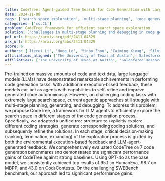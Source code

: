 ```yaml
---
title: CodeTree: Agent-guided Tree Search for Code Generation with Large Language Models
date: 2024-11-08
tags: ['search space exploration', 'multi-stage planning', 'code generation', 'execution-based feedback', 'tree structure', 'large language models', 'benchmarks', 'agent-guided approaches', 'performance evaluation', 'decision-making']
categories: ['cs.CL']
problem: CodeTree framework for efficient search space exploration
solution: ['challenges in multi-stage planning and debugging in code generation']
pdf_url: https://arxiv.org/pdf/2411.04329
arx_url: https://arxiv.org/abs/2411.04329
score: 6
authors: ['Jierui Li', 'Hung Le', 'Yinbo Zhou', 'Caiming Xiong', 'Silvio Savarese', 'Doyen Sahoo']
affiliations_aligned: ['The University of Texas at Austin', 'Salesforce Research', 'Salesforce Research', 'Salesforce Research', 'Salesforce Research', 'Salesforce Research']
affiliations: ['The University of Texas at Austin', 'Salesforce Research']
---
```



Pre-trained on massive amounts of code and text data, large language models (LLMs) have demonstrated remarkable achievements in performing code generation tasks. With additional execution-based feedback, these models can act as agents with capabilities to self-refine and improve generated code autonomously. However, on challenging coding tasks with extremely large search space, current agentic approaches still struggle with multi-stage planning, generating, and debugging. To address this problem, we propose CodeTree, a framework for LLM agents to efficiently explore the search space in different stages of the code generation process. Specifically, we adopted a unified tree structure to explicitly explore different coding strategies, generate corresponding coding solutions, and subsequently refine the solutions. In each stage, critical decision-making (ranking, termination, expanding) of the exploration process is guided by both the environmental execution-based feedback and LLM-agent-generated feedback. We comprehensively evaluated CodeTree on 7 code generation benchmarks and demonstrated the significant performance gains of CodeTree against strong baselines. Using GPT-4o as the base model, we consistently achieved top results of 95.1 on HumanEval, 98.7 on MBPP, and 43.0 on CodeContests. On the challenging SWEBench benchmark, our approach led to significant performance gains.